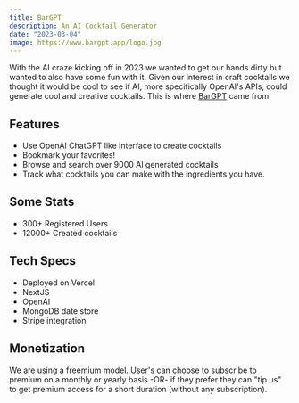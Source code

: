 ```yaml
---
title: BarGPT
description: An AI Cocktail Generator
date: "2023-03-04"
image: https://www.bargpt.app/logo.jpg
---
```


With the AI craze kicking off in 2023 we wanted to get our hands dirty but wanted to also have some fun with it.
Given our interest in craft cocktails we thought it would be cool to see if AI, more specifically OpenAI's APIs, 
could generate cool and creative cocktails.  This is where [BarGPT](https://www.bargpt.app) came from.

## Features
* Use OpenAI ChatGPT like interface to create cocktails
* Bookmark your favorites!
* Browse and search over 9000 AI generated cocktails
* Track what cocktails you can make with the ingredients you have.

## Some Stats
* 300+ Registered Users
* 12000+ Created cocktails

## Tech Specs
* Deployed on Vercel
* NextJS 
* OpenAI
* MongoDB date store
* Stripe integration

## Monetization
We are using a freemium model.  User's can choose to subscribe to premium on a monthly or yearly basis -OR- if they prefer they can "tip us" to get premium access for a short duration (without any subscription).

